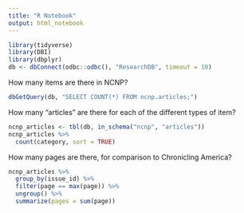 ```yaml
---
title: "R Notebook"
output: html_notebook
---
```


```r
library(tidyverse)
library(DBI)
library(dbplyr)
db <- dbConnect(odbc::odbc(), "ResearchDB", timeout = 10)
```

How many items are there in NCNP?

```r
dbGetQuery(db, "SELECT COUNT(*) FROM ncnp.articles;")
```

How many "articles" are there for each of the different types of item?

```r
ncnp_articles <- tbl(db, in_schema("ncnp", "articles"))
ncnp_articles %>% 
  count(category, sort = TRUE)
```

How many pages are there, for comparison to Chronicling America?

```r
ncnp_articles %>% 
  group_by(issue_id) %>% 
  filter(page == max(page)) %>% 
  ungroup() %>% 
  summarize(pages = sum(page))
```

